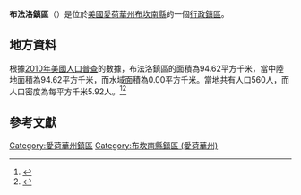 {{noteTA
|G1=USState
|G2=地名
|G3=Unit
}}
{{Infobox settlement
|official_name            = 布法洛鎮區
|native_name = Buffalo Township
|settlement_type          = [[行政鎮區|行政鎮區]]
|image_skyline            = 
|imagesize                = 
|image_map                = Map highlighting Buffalo Township, Buchanan County, Iowa.svg
|mapsize                  = 250px
|pushpin_map  =USA Iowa
|pushpin_label = 布法洛鎮區
|pushpin_label_position   = top
|pushpin_map_caption      = 布法洛鎮區在愛荷華州的位置
|subdivision_type         = [[世界政區索引|國家]]
|subdivision_type1        = [[美国州份|州份]]
|subdivision_type2        = [[愛荷華州行政区划|縣]]
|subdivision_name         = [[美国|美国]]
|subdivision_name1        = [[愛荷華州|愛荷華州]]
|subdivision_name2        = [[布坎南縣_(愛荷華州)|布坎南縣]]
|elevation_ft             = 1070
|elevation_m              = 326
|timezone                 = [[北美中部時區|北美中部時區]]
|area_total_km2           = 94.62
|area_land_km2            = 94.62
|area_water_km2           = 0.00
|area_total_sq_mi         = 
|area_land_sq_mi          = 
|area_water_sq_mi         = 
|population_as_of         = [[2010年美國人口普查|2010]]
|population_footnotes     = 
|population_total         = 560
|population_density_km2   = auto
|population_density_sq_mi = auto
|utc_offset               = -6
|coordinates              = {{coord|42|35|58|N|91|47|10|W|type:city_region:US-AL_source:GNS-enwiki|display=inline,title}}
| coor_pinpoint           = 
| coordinates_footnotes   = 
|timezone_DST             = CDT
|utc_offset_DST           = -5
|postal_code_type         = [[美國郵區編號|郵區編號]]
|postal_code              = 
|area_code                = {{link-en|电话区号319|Area code 319|319}}
|blank_name = [[地名信息系统|GNIS ID]]
|blank_info = 467501
}}
'''布法洛鎮區'''（{{lang-en|Buffalo Township}}）是位於[[美國|美國]][[愛荷華州|愛荷華州]][[布坎南縣_(愛荷華州)|布坎南縣]]的一個[[行政鎮區|行政鎮區]]。

== 地方資料 ==
根據[[2010年美國人口普查|2010年美國人口普查]]的數據，布法洛鎮區的面積為94.62平方千米，當中陸地面積為94.62平方千米，而水域面積為0.00平方千米。當地共有人口560人，而人口密度為每平方千米5.92人。<ref name="GR8">{{cite web|url=http://factfinder2.census.gov|publisher=[[美国人口调查局|美国人口调查局]]|accessdate=2011-05-14|title=American FactFinder|archive-date=2013-09-11|archive-url=https://web.archive.org/web/20130911234518/http://factfinder2.census.gov/|dead-url=no}}</ref><ref>{{cite web|url=https://www.citypopulation.de/en/usa/iowa/admin/|title=USA: Iowa (Counties and Townships) - City Population}}</ref>

== 參考文獻 ==
{{reflist}}

{{布坎南縣 (愛荷華州)}}

{{DEFAULTSORT:Buffalo Township}}
[[Category:愛荷華州鎮區|Category:愛荷華州鎮區]]
[[Category:布坎南縣鎮區_(愛荷華州)|Category:布坎南縣鎮區 (愛荷華州)]]

{{Iowa-geo-stub}}